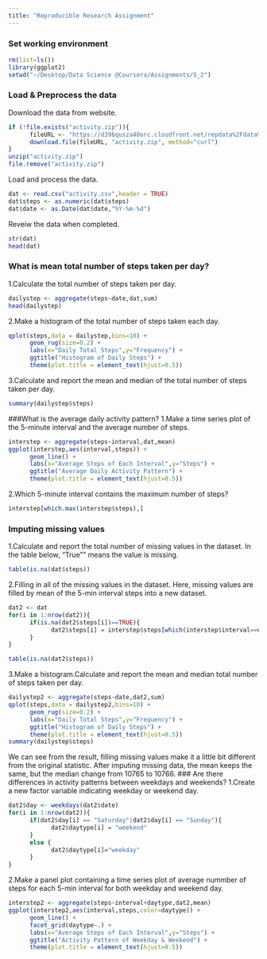 ```yaml
---
title: "Reproducible Research Assignment"
---
```


### Set working environment
```r
rm(list=ls())
library(ggplot2)
setwd("~/Desktop/Data Science @Coursera/Assignments/5_2")
```
### Load & Preprocess the data
Download the data from website.
```r
if (!file.exists("activity.zip")){
      fileURL <- "https://d396qusza40orc.cloudfront.net/repdata%2Fdata%2Factivity.zip"
      download.file(fileURL, "activity.zip", method="curl")
}
unzip("activity.zip")
file.remove("activity.zip")
```
Load and process the data. 
```r
dat <- read.csv("activity.csv",header = TRUE)
dat$steps <- as.numeric(dat$steps)
dat$date <- as.Date(dat$date,"%Y-%m-%d")
```
Reveiw the data when completed.
```r
str(dat)
head(dat)
```
### What is mean total number of steps taken per day?
1.Calculate the total number of steps taken per day.
```r
dailystep <- aggregate(steps~date,dat,sum)
head(dailystep)
```
2.Make a histogram of the total number of steps taken each day.
```r
qplot(steps,data = dailystep,bins=10) +
      geom_rug(size=0.2) +
      labs(x="Daily Total Steps",y="Frequency") +
      ggtitle("Histogram of Daily Steps") +
      theme(plot.title = element_text(hjust=0.5))
```

3.Calculate and report the mean and median of the total number of steps taken per day.
```r
summary(dailystep$steps)
```
###What is the average daily activity pattern?
1.Make a time series plot of the 5-minute interval and the average number of steps. 
```r
interstep <- aggregate(steps~interval,dat,mean)
ggplot(interstep,aes(interval,steps)) + 
      geom_line() +
      labs(x="Average Steps of Each Interval",y="Steps") +
      ggtitle("Average Daily Activity Pattern") +
      theme(plot.title = element_text(hjust=0.5))
```

2.Which 5-minute interval contains the maximum number of steps?
```r
interstep[which.max(interstep$steps),]
```
### Imputing missing values
1.Calculate and report the total number of missing values in the dataset.
In the table below, "True"" means the value is missing.
```r
table(is.na(dat$steps))
```
2.Filling in all of the missing values in the dataset.
Here, missing values are filled by mean of the 5-min interval steps into a new dataset.
```r
dat2 <- dat
for(i in 1:nrow(dat2)){
      if(is.na(dat2$steps[i])==TRUE){
            dat2$steps[i] = interstep$steps[which(interstep$interval==dat2$interval[i])]
      }
}

table(is.na(dat2$steps))
```
3.Make a histogram.Calculate and report the mean and median total number of steps taken per day. 
```r
dailystep2 <- aggregate(steps~date,dat2,sum)
qplot(steps,data = dailystep2,bins=10) +
      geom_rug(size=0.2) +
      labs(x="Daily Total Steps",y="Frequency") +
      ggtitle("Histogram of Daily Steps") +
      theme(plot.title = element_text(hjust=0.5))
summary(dailystep$steps)
```
We can see from the result, filling missing values make it a little bit different from the original statistic. After imputing missing data, the mean keeps the same, but the median change from 10765 to 10766.
### Are there differences in activity patterns between weekdays and weekends?
1.Create a new factor variable indicating weekday or weekend day.
```r
dat2$day <- weekdays(dat2$date)
for(i in 1:nrow(dat2)){
      if(dat2$day[i] == "Saturday"|dat2$day[i] == "Sunday"){
            dat2$daytype[i] = "weekend"
      }
      else {
            dat2$daytype[i]="weekday"
      }
} 
```
2.Make a panel plot containing a time series plot of average nummber of steps for each 5-min interval for both weekday and weekend day.
```r
interstep2 <- aggregate(steps~interval+daytype,dat2,mean)
ggplot(interstep2,aes(interval,steps,color=daytype)) +
      geom_line() +
      facet_grid(daytype~.) +
      labs(x="Average Steps of Each Interval",y="Steps") +
      ggtitle("Activity Pattern of Weekday & Weekend") +
      theme(plot.title = element_text(hjust=0.5))
```